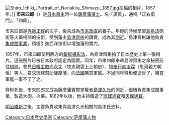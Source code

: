 {{japanese|japanese=市来 四郎|kana=いちき しろう|romaji=Ichiki Shirō}}
[[File:Shiro_Ichiki,_Portrait_of_Nariakira_Shimazu,_1857.jpg|thumb]]拍攝的相片，1857年。]]
'''市來四郎'''（{{bd|1829年|1月29日|1903年|2月12日|catIdx=S市}}）是[[日本|日本]][[幕末|幕末]]時一位[[薩摩藩|薩摩藩]][[藩士|藩士]]。名「廣貫」，通稱「正右衛門」、「四郎」。

市來四郎是[[寺師正容|寺師正容]]的次子，後來成為[[市來政直|市來政直]]的養子。年輕的時候學習[[高島流|高島流]]砲術等火藥相關的技術，受到藩主[[島津齊彬|島津齊彬]]的讚賞，成為其[[側近|側近]]。島津齊彬讓他負責[[集成館事業|集成館事業]]，積極引進西洋技術以增強藩的實力。

1857年，市來四郎使用西方的[[銀板攝影法|銀板攝影法]]，為島津齊彬拍了日本歷史上第一張相片。這張照片已被日本政府認定為國寶。同年，市來四郎奉命島津齊彬之命秘密前往[[琉球國|琉球]]，會見[[日帳主取|日帳主取]][[向永功|向永功]]（牧志親雲上上朝忠）、[[物奉行|物奉行]][[向汝霖|向汝霖]]（恩河親方朝恒）等人，要求琉球幫助薩摩藩，向[[法國|法國]]購買軍艦。不過同年齊彬便逝世了，購買軍艦一事不了了之。

齊彬死後，市來四郎又成為薩摩藩實際掌權者[[島津久光|島津久光]]的側近，繼續負責集成館事業，製造大砲、火藥。1862年以後，他主持鑄造了[[琉球通寶|琉球通寶]]和[[天保通寶|天保通寶]]。

[[明治維新|明治維新]]之後，主要負責收集與島津久光相關的島津氏史料。


[[Category:日本歷史學家|Category:日本歷史學家]]
[[Category:萨摩藩人物|Category:萨摩藩人物]]